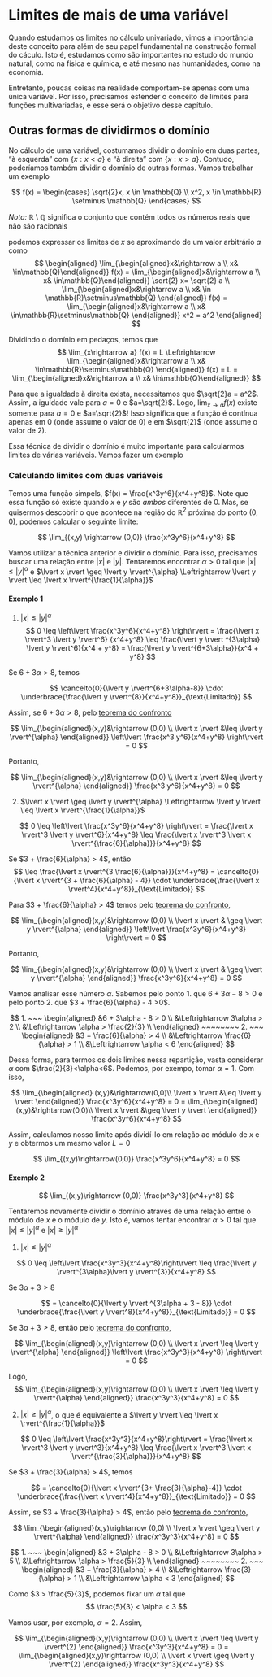 # Limites de mais de uma variável

Quando estudamos os [limites no cálculo univariado](limites.qmd), vimos a
importância deste conceito para além de seu papel fundamental na construção
formal do cáculo. Isto é, estudamos como são importantes no estudo do mundo natural,
como na física e química, e até mesmo nas humanidades, como na economia.

Entretanto, poucas coisas na realidade comportam-se apenas com uma única variável.
Por isso, precisamos estender o conceito de limites para funções multivariadas,
e esse será o objetivo desse capítulo.

## Outras formas de dividirmos o domínio
No cálculo de uma variável, costumamos dividir o domínio em duas partes, "à esquerda"
com $\{x: x < a\}$ e "à direita" com $\{x : x > a \}$. Contudo, poderíamos também
dividir o domínio de outras formas. Vamos trabalhar um exemplo

$$
f(x) = \begin{cases}
\sqrt{2}x, x \in \mathbb{Q} \\
x^2, x \in \mathbb{R} \setminus \mathbb{Q}
\end{cases}
$$

*Nota:* $\mathbb{R} \setminus \mathbb{Q}$ significa o conjunto que contém todos 
os números reais que não são racionais

podemos expressar os limites de $x$ se aproximando de um valor arbitrário $a$
como
$$
\begin{aligned}
\lim_{\begin{aligned}x&\rightarrow a \\ x& \in\mathbb{Q}\end{aligned}} f(x) =
\lim_{\begin{aligned}x&\rightarrow a \\ x& \in\mathbb{Q}\end{aligned}} \sqrt{2} x=
\sqrt{2} a \\
\lim_{\begin{aligned}x&\rightarrow a \\ x& \in \mathbb{R}\setminus\mathbb{Q}
\end{aligned}} f(x) =
\lim_{\begin{aligned}x&\rightarrow a \\ x& \in\mathbb{R}\setminus\mathbb{Q}
\end{aligned}} x^2 = a^2
\end{aligned}
$$

Dividindo o domínio em pedaços, temos que
$$
\lim_{x\rightarrow a} f(x) = L \Leftrightarrow
\lim_{\begin{aligned}x&\rightarrow a \\ x& \in\mathbb{R}\setminus\mathbb{Q}
\end{aligned}} f(x) = L = 
\lim_{\begin{aligned}x&\rightarrow a \\ x& \in\mathbb{Q}\end{aligned}}
$$

Para que a igualdade à direita exista, necessitamos que $\sqrt{2}a = a^2$. Assim,
a iguldade vale para $a=0$ e $a=\sqrt{2}$. Logo, $\lim_{x\rightarrow a} f(x)$
existe somente para $a=0$ e $a=\sqrt{2}$! Isso significa que a função é contínua
apenas em $0$ (onde assume o valor de 0) e em $\sqrt{2}$ (onde assume o valor de 2).

Essa técnica de dividir o domínio é muito importante para calcularmos limites
de várias variáveis. Vamos fazer um exemplo

### Calculando limites com duas variáveis

Temos uma função simpels, $f(x) = \frac{x^3y^6}{x^4+y^8}$. Note que essa função
só existe quando $x$ e $y$ são *ambos* diferentes de 0. Mas, se quisermos
descobrir o que acontece na região do $\mathbb{R}^2$ próxima do ponto $(0,0)$,
podemos calcular o seguinte limite:

$$
\lim_{(x,y) \rightarrow (0,0)} \frac{x^3y^6}{x^4+y^8}
$$

Vamos utilizar a técnica anterior e dividir o domínio. Para isso, precisamos
buscar uma relação entre $\lvert x \rvert$ e $\lvert y \rvert$. Tentaremos
encontrar $\alpha > 0$ tal que $\lvert x \rvert \leq \lvert y \rvert^\alpha$ e
$\lvert x \rvert \geq \lvert y \rvert^{\alpha} \Leftrightarrow \lvert y \rvert \leq \lvert x \rvert^{\frac{1}{\alpha}}$

#### Exemplo 1

1. $\lvert x \rvert \leq \lvert y \rvert^{\alpha}$
$$
0 \leq \left\lvert \frac{x^3y^6}{x^4+y^8} \right\rvert = \frac{\lvert x \rvert^3 \lvert y \rvert^6}
{x^4+y^8} \leq \frac{\lvert y \rvert ^{3\alpha} \lvert y \rvert^6}{x^4 + y^8} =
\frac{\lvert y \rvert^{6+3\alpha}}{x^4 + y^8}
$$

Se $6+3\alpha > 8$, temos

$$
\cancelto{0}{\lvert y \rvert^{6+3\alpha-8}} \cdot
\underbrace{\frac{\lvert y \rvert^{8}}{x^4+y^8}}_{\text{Limitado}}
$$

Assim, se $6+3\alpha > 8$, pelo [teorema do confronto](limites.qmd#sec-confronto)

$$
\lim_{\begin{aligned}(x,y)&\rightarrow (0,0) 
\\ \lvert x \rvert &\leq \lvert y \rvert^{\alpha} \end{aligned}} 
\left\lvert \frac{x^3 y^6}{x^4+y^8} \right\rvert = 0 
$$

Portanto,

$$
\lim_{\begin{aligned}(x,y)&\rightarrow (0,0) 
\\ \lvert x \rvert &\leq \lvert y \rvert^{\alpha} \end{aligned}} 
\frac{x^3 y^6}{x^4+y^8} = 0
$$

2. $\lvert x \rvert \geq \lvert y \rvert^{\alpha} \Leftrightarrow \lvert y \rvert \leq \lvert x \rvert^{\frac{1}{\alpha}}$

$$
0 \leq \left\lvert \frac{x^3y^6}{x^4+y^8} \right\rvert = 
\frac{\lvert x \rvert^3 \lvert y \rvert^6}{x^4+y^8} \leq
\frac{\lvert x \rvert^3 \lvert x \rvert^{\frac{6}{\alpha}}}{x^4+y^8}
$$

Se $3 + \frac{6}{\alpha} > 4$, então
$$
\leq \frac{\lvert x \rvert^{3 \frac{6}{\alpha}}}{x^4+y^8} =
\cancelto{0}{\lvert x \rvert^{3 + \frac{6}{\alpha} - 4}} \cdot
\underbrace{\frac{\lvert x \rvert^4}{x^4+y^8}}_{\text{Limitado}}
$$

Para $3 + \frac{6}{\alpha} > 4$ temos pelo [teorema do confronto](limites.qmd$sec-confronto),

$$
\lim_{\begin{aligned}(x,y)&\rightarrow (0,0) \\ 
\lvert x \rvert & \geq \lvert y \rvert^{\alpha} \end{aligned}}
\left\lvert \frac{x^3y^6}{x^4+y^8} \right\rvert = 0
$$

Portanto,

$$
\lim_{\begin{aligned}(x,y)&\rightarrow (0,0) \\ 
\lvert x \rvert & \geq \lvert y \rvert^{\alpha} \end{aligned}}
\frac{x^3y^6}{x^4+y^8}  = 0
$$

Vamos analisar esse número $\alpha$. Sabemos pelo ponto 1. que $6 + 3\alpha - 8 >0$
e pelo ponto 2. que $3 + \frac{6}{\alpha} - 4 >0$.

$$
1. ~~~
\begin{aligned}
  &6 + 3\alpha - 8 > 0 \\
  &\Leftrightarrow 3\alpha > 2 \\
  &\Leftrightarrow \alpha > \frac{2}{3} \\
\end{aligned} ~~~~~~~~
2. ~~~
\begin{aligned}
  &3 + \frac{6}{\alpha} > 4 \\
  &\Leftrightarrow \frac{6}{\alpha} > 1 \\
  &\Leftrightarrow \alpha < 6
\end{aligned}
$$


Dessa forma, para termos os dois limites nessa repartição, vasta considerar
$\alpha$ com $\frac{2}{3}<\alpha<6$. Podemos, por exempo, tomar $\alpha = 1$.
Com isso,

$$
\lim_{\begin{aligned}
(x,y)&\rightarrow(0,0)\\ \lvert x \rvert &\leq \lvert y \rvert
\end{aligned}}
\frac{x^3y^6}{x^4+y^8} = 0 =
\lim_{\begin{aligned}
(x,y)&\rightarrow(0,0)\\ \lvert x \rvert &\geq \lvert y \rvert
\end{aligned}}
\frac{x^3y^6}{x^4+y^8}
$$

Assim, calculamos nosso limite após dividí-lo em relação ao módulo de $x$ e $y$
e obtermos um mesmo valor $L=0$

$$
\lim_{(x,y)\rightarrow(0,0)}
\frac{x^3y^6}{x^4+y^8} = 0
$$

#### Exemplo 2

$$
\lim_{(x,y)\rightarrow (0,0)} \frac{x^3y^3}{x^4+y^8}
$$

Tentaremos novamente dividir o domínio através de uma relação entre o módulo
de $x$ e o módulo de $y$. Isto é, vamos tentar encontrar $\alpha>0$ tal que
$\lvert x \rvert \leq \lvert y \rvert^{\alpha}$ e 
$\lvert x \rvert \geq \lvert y \rvert^{\alpha}$

1. $\lvert x \rvert \leq \lvert y \rvert^{\alpha}$

$$
0 \leq \left\lvert \frac{x^3y^3}{x^4+y^8}\right\rvert
\leq \frac{\lvert y \rvert^{3\alpha}\lvert y \rvert^{3}}{x^4+y^8}
$$

Se $3 \alpha + 3 > 8$

$$
= \cancelto{0}{\lvert y \rvert ^{3\alpha + 3 - 8}} \cdot
\underbrace{\frac{\lvert y \rvert^8}{x^4+y^8}}_{\text{Limitado}} = 0
$$

Se $3 \alpha + 3 > 8$, então pelo [teorema do confronto](limites.qmd$sec-confronto),

$$
\lim_{\begin{aligned}(x,y)\rightarrow (0,0)
\\ \lvert x \rvert \leq \lvert y \rvert^{\alpha}
\end{aligned}} \left\lvert \frac{x^3y^3}{x^4+y^8} \right\rvert = 0
$$

Logo,
$$
\lim_{\begin{aligned}(x,y)\rightarrow (0,0)
\\ \lvert x \rvert \leq \lvert y \rvert^{\alpha}
\end{aligned}} \frac{x^3y^3}{x^4+y^8} = 0
$$

2. $\lvert x \rvert \geq \lvert y \rvert^{\alpha}$, o que é equivalente a
$\lvert y \rvert \leq \lvert x \rvert^{\frac{1}{\alpha}}$

$$
0 \leq \left\lvert \frac{x^3y^3}{x^4+y^8}\right\rvert = 
\frac{\lvert x \rvert^3 \lvert y \rvert^3}{x^4+y^8}
\leq \frac{\lvert x \rvert^3 \lvert x \rvert^{\frac{3}{\alpha}}}{x^4+y^8}
$$

Se $3 + \frac{3}{\alpha} > 4$, temos

$$
= \cancelto{0}{\lvert x \rvert^{3+ \frac{3}{\alpha}-4}} \cdot
\underbrace{\frac{\lvert x \rvert^4}{x^4+y^8}}_{\text{Limitado}} = 0
$$

Assim, se $3 + \frac{3}{\alpha} > 4$, então pelo [teorema do confronto](limites.qmd$sec-confronto),

$$
\lim_{\begin{aligned}(x,y)\rightarrow (0,0)
\\ \lvert x \rvert \geq \lvert y \rvert^{\alpha}
\end{aligned}} \frac{x^3y^3}{x^4+y^8} = 0
$$

$$
1. ~~~
\begin{aligned}
  &3 + 3\alpha - 8 > 0 \\
  &\Leftrightarrow 3\alpha > 5 \\
  &\Leftrightarrow \alpha > \frac{5}{3} \\
\end{aligned} ~~~~~~~~
2. ~~~
\begin{aligned}
  &3 + \frac{3}{\alpha} > 4 \\
  &\Leftrightarrow \frac{3}{\alpha} > 1 \\
  &\Leftrightarrow \alpha < 3
\end{aligned}
$$

Como $3 > \frac{5}{3}$, podemos fixar um $\alpha$ tal que
$$
\frac{5}{3} < \alpha < 3
$$

Vamos usar, por exemplo, $\alpha = 2$. Assim,

$$
\lim_{\begin{aligned}(x,y)\rightarrow (0,0)
\\ \lvert x \rvert \leq \lvert y \rvert^{2}
\end{aligned}} \frac{x^3y^3}{x^4+y^8} = 0 = 
\lim_{\begin{aligned}(x,y)\rightarrow (0,0)
\\ \lvert x \rvert \geq \lvert y \rvert^{2}
\end{aligned}} \frac{x^3y^3}{x^4+y^8}
$$

